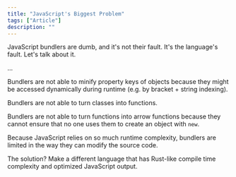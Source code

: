 ```yaml
---
title: "JavaScript's Biggest Problem"
tags: ["Article"]
description: ""
---
```


JavaScript bundlers are dumb, and it's not their fault. It's the language's fault. Let's talk about it.

...

Bundlers are not able to minify property keys of objects because they might be accessed dynamically during runtime (e.g. by bracket + string indexing).

Bundlers are not able to turn classes into functions.

Bundlers are not able to turn functions into arrow functions because they cannot ensure that no one uses them to create an object with `new`.

Because JavaScript relies on so much runtime complexity, bundlers are limited in the way they can modify the source code.

The solution? Make a different language that has Rust-like compile time complexity and optimized JavaScript output.